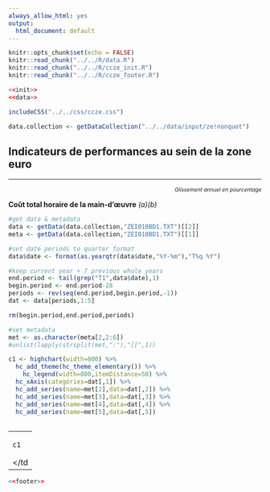 ```yaml
---
always_allow_html: yes
output:
  html_document: default
---
```


```r
knitr::opts_chunk$set(echo = FALSE)
knitr::read_chunk("../../R/data.R")
knitr::read_chunk("../../R/ccze_init.R")
knitr::read_chunk("../../R/ccze_footer.R")
```
```r
<<init>>
<<data>>
```
```r
includeCSS("../../css/ccze.css")
```
```r
data.collection <- getDataCollection("../../data/input/ze!nonquot")
```

## Indicateurs de performances au sein de la zone euro

***
<p style="text-align: right; font-size:75%; font-style: italic;">*Glissement annuel en pourcentage*</p>
<p class="titlechart">**Co&ucirc;t total horaire de la main-d'&oelig;uvre** *(a)(b)*</p>

```r

#get data & metadata
data <- getData(data.collection,"ZEI010BD1.TXT")[[2]]
meta <- getData(data.collection,"ZEI010BD1.TXT")[[1]]

#set date periods to quarter format
data$date <- format(as.yearqtr(data$date,"%Y-%m"),"T%q %Y")

#keep current year + 7 previous whole years
end.period <- tail(grep("T1",data$date),1)
begin.period <- end.period-28
periods <- rev(seq(end.period,begin.period,-1))
dat <- data[periods,1:5]

rm(begin.period,end.period,periods)

#set metadata
met <- as.character(meta[2,2:6])
#unlist(lapply(strsplit(met,":"),"[[",1))

c1 <- highchart(width=800) %>%
  hc_add_theme(hc_theme_elementary()) %>%
    hc_legend(width=800,itemDistance=50) %>%
  hc_xAxis(categories=dat[,1]) %>%
  hc_add_series(name=met[2],data=dat[,2]) %>%
  hc_add_series(name=met[3],data=dat[,3]) %>%
  hc_add_series(name=met[4],data=dat[,4]) %>%
  hc_add_series(name=met[5],data=dat[,5])
  
```

<table><tr><td width="100%">

```r
c1
```

</td</tr></table>

```r
<<footer>>
```


